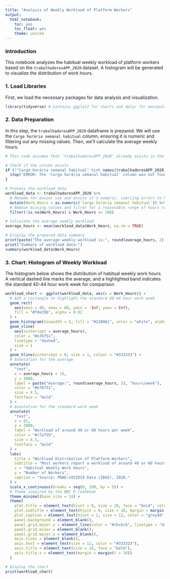 ```yaml
---
title: "Analysis of Weekly Workload of Platform Workers"
output:
  html_notebook:
    toc: yes
    toc_float: yes
    theme: united
---
```


### Introduction

This notebook analyzes the habitual weekly workload of platform workers based on the `trabalhadoresAPP_2020` dataset. A histogram will be generated to visualize the distribution of work hours.

### 1. Load Libraries

First, we load the necessary packages for data analysis and visualization.

```r
library(tidyverse) # Contains ggplot2 for charts and dplyr for manipulation
```

### 2. Data Preparation

In this step, the `trabalhadoresAPP_2020` dataframe is prepared. We will use the `Carga horária semanal habitual` column, ensuring it is numeric and filtering out any missing values. Then, we'll calculate the average weekly hours.

```r
# This code assumes that 'trabalhadoresAPP_2020' already exists in the environment.

# Check if the column exists
if (!"Carga horária semanal habitual" %in% names(trabalhadoresAPP_2020)) {
  stop("ERROR: The 'Carga horária semanal habitual' column was not found in the dataframe.")
}

# Process the workload data
workload_data <- trabalhadoresAPP_2020 %>%
  # Rename for easier use and ensure it's numeric, coercing errors to NA
  mutate(Work_Hours = as.numeric(`Carga horária semanal habitual`)) %>%
  # Remove missing values and filter for a reasonable range of hours (e.g., up to 100)
  filter(!is.na(Work_Hours) & Work_Hours <= 100)

# Calculate the average weekly workload
average_hours <- mean(workload_data$Work_Hours, na.rm = TRUE)

# Display the prepared data summary
print(paste("The average weekly workload is:", round(average_hours, 2), "hours."))
print("Summary of workload data:")
summary(workload_data$Work_Hours)
```

### 3. Chart: Histogram of Weekly Workload

The histogram below shows the distribution of habitual weekly work hours. A vertical dashed line marks the average, and a highlighted band indicates the standard 40-44 hour work week for comparison.

```r
workload_chart <- ggplot(workload_data, aes(x = Work_Hours)) +
  # Add a rectangle to highlight the standard 40-44 hour work week
  geom_rect(
    aes(xmin = 40, xmax = 60, ymin = -Inf, ymax = Inf),
    fill = "#fde29b", alpha = 0.02
  ) +
  geom_histogram(binwidth = 2, fill = "#1380A1", color = "white", alpha = 0.9) +
  geom_vline(
    aes(xintercept = average_hours),
    color = "#e76f51",
    linetype = "dashed",
    size = 1
  ) +
  geom_hline(yintercept = 0, size = 1, colour = "#333333") +
  # Annotation for the average
  annotate(
    "text",
    x = average_hours + 15,
    y = 3000,
    label = paste("Average:", round(average_hours, 1), "hours/week"),
    color = "#e76f51",
    size = 4.5,
    fontface = "bold"
  ) +
  # Annotation for the standard work week
  annotate(
    "text",
    x = 81,
    y = 3800,
    label = "Workload of around 40 or 60 hours per week",
    color = "#c7a759",
    size = 4.5,
    fontface = "bold"
  ) +
  labs(
    title = "Workload Distribution of Platform Workers",
    subtitle = "Most workers report a workload of around 40 or 60 hours per week.",
    x = "Habitual Weekly Work Hours",
    y = "Number of Workers",
    caption = "Source: PNAD-COVID19 Data (IBGE), 2020."
  ) +
  scale_x_continuous(breaks = seq(0, 100, by = 5)) +
  # Theme inspired by the BBC R Cookbook
  theme_minimal(base_size = 14) +
  theme(
    plot.title = element_text(hjust = 0, size = 20, face = "bold", color = "#222222"),
    plot.subtitle = element_text(hjust = 0, size = 16, margin = margin(t = 5, b = 20), color = "grey40"),
    plot.caption = element_text(hjust = 1, size = 12, color = "grey40", face = "italic"),
    panel.background = element_blank(),
    panel.grid.major.y = element_line(color = "#cbcbcb", linetype = "dashed"),
    panel.grid.minor = element_blank(),
    panel.grid.major.x = element_blank(),
    axis.ticks = element_blank(),
    axis.text = element_text(size = 12, color = "#333333"),
    axis.title = element_text(size = 14, face = "bold"),
    axis.title.x = element_text(margin = margin(t = 10))
  )

# Display the chart
print(workload_chart)
```
